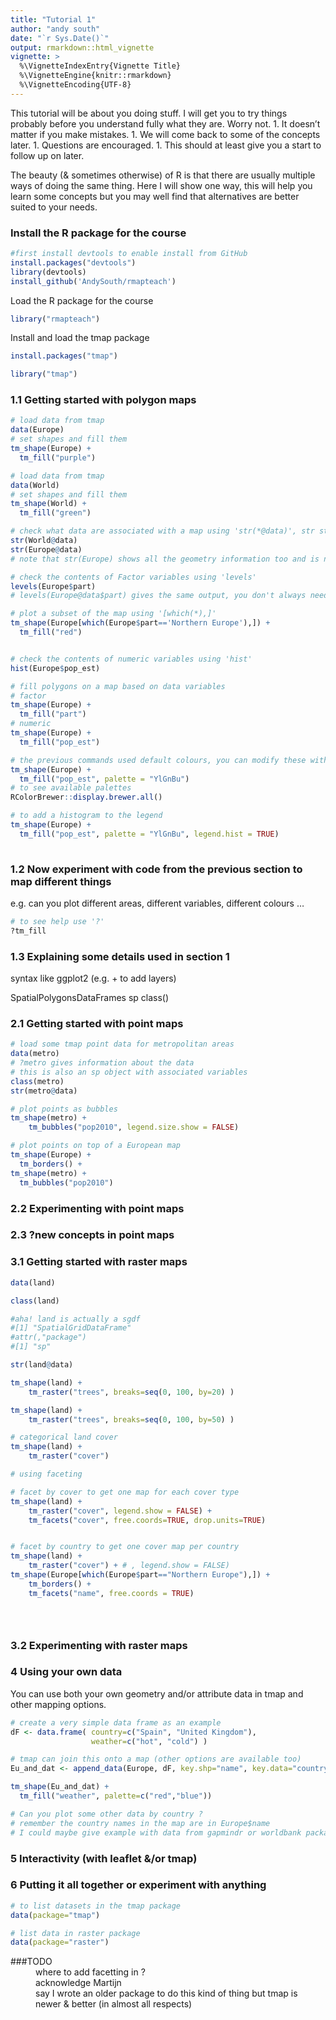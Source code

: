 ```yaml
---
title: "Tutorial 1"
author: "andy south"
date: "`r Sys.Date()`"
output: rmarkdown::html_vignette
vignette: >
  %\VignetteIndexEntry{Vignette Title}
  %\VignetteEngine{knitr::rmarkdown}
  %\VignetteEncoding{UTF-8}
---
```



This tutorial will be about you doing stuff. I will get you to try things probably before you understand fully what they are. Worry not.
1.  It doesn't matter if you make mistakes.
1.  We will come back to some of the concepts later.
1.  Questions are encouraged.
1.  This should at least give you a start to follow up on later.

The beauty (& sometimes otherwise) of R is that there are usually multiple ways of doing the same thing. Here I will show one way, this will help you learn some concepts but you may well find that alternatives are better suited to your needs.


### Install the R package for the course

```r
#first install devtools to enable install from GitHub 
install.packages("devtools")
library(devtools)
install_github('AndySouth/rmapteach')
```

Load the R package for the course
```r
library("rmapteach")
```

Install and load the tmap package
```r
install.packages("tmap")
```

```r
library("tmap")
```

### 1.1 Getting started with polygon maps
```r

# load data from tmap
data(Europe)
# set shapes and fill them
tm_shape(Europe) +
  tm_fill("purple")

# load data from tmap
data(World)
# set shapes and fill them
tm_shape(World) +
  tm_fill("green")

# check what data are associated with a map using 'str(*@data)', str stands for structure
str(World@data)
str(Europe@data)
# note that str(Europe) shows all the geometry information too and is not very useful here

# check the contents of Factor variables using 'levels'
levels(Europe$part)
# levels(Europe@data$part) gives the same output, you don't always need the @data to get at the variables 

# plot a subset of the map using '[which(*),]'
tm_shape(Europe[which(Europe$part=='Northern Europe'),]) +
  tm_fill("red")


# check the contents of numeric variables using 'hist'
hist(Europe$pop_est)

# fill polygons on a map based on data variables
# factor
tm_shape(Europe) +
  tm_fill("part")
# numeric
tm_shape(Europe) +
  tm_fill("pop_est")

# the previous commands used default colours, you can modify these with 'palette'
tm_shape(Europe) +
  tm_fill("pop_est", palette = "YlGnBu")
# to see available palettes 
RColorBrewer::display.brewer.all()

# to add a histogram to the legend
tm_shape(Europe) +
  tm_fill("pop_est", palette = "YlGnBu", legend.hist = TRUE)
  

```

### 1.2 Now experiment with code from the previous section to map different things
e.g. can you plot different areas, different variables, different colours ...

```r
# to see help use '?'
?tm_fill

```



### 1.3 Explaining some details used in section 1
syntax like ggplot2 (e.g. + to add layers)

SpatialPolygonsDataFrames
sp
class()


### 2.1 Getting started with point maps
```r

# load some tmap point data for metropolitan areas
data(metro)
# ?metro gives information about the data
# this is also an sp object with associated variables
class(metro)
str(metro@data)

# plot points as bubbles
tm_shape(metro) +
    tm_bubbles("pop2010", legend.size.show = FALSE)

# plot points on top of a European map
tm_shape(Europe) +
  tm_borders() +
tm_shape(metro) + 
  tm_bubbles("pop2010")

```

### 2.2 Experimenting with point maps


### 2.3 ?new concepts in point maps


### 3.1 Getting started with raster maps

```r

data(land)

class(land)

#aha! land is actually a sgdf
#[1] "SpatialGridDataFrame"
#attr(,"package")
#[1] "sp"

str(land@data)

tm_shape(land) + 
    tm_raster("trees", breaks=seq(0, 100, by=20) )

tm_shape(land) + 
    tm_raster("trees", breaks=seq(0, 100, by=50) )

# categorical land cover
tm_shape(land) + 
    tm_raster("cover")

# using faceting

# facet by cover to get one map for each cover type
tm_shape(land) + 
    tm_raster("cover", legend.show = FALSE) +
    tm_facets("cover", free.coords=TRUE, drop.units=TRUE)   


# facet by country to get one cover map per country
tm_shape(land) + 
    tm_raster("cover") + # , legend.show = FALSE)
tm_shape(Europe[which(Europe$part=="Northern Europe"),]) +
    tm_borders() +
    tm_facets("name", free.coords = TRUE)





```


### 3.2 Experimenting with raster maps


### 4 Using your own data
You can use both your own geometry and/or attribute data in tmap and other mapping options.

```r

# create a very simple data frame as an example
dF <- data.frame( country=c("Spain", "United Kingdom"),
                  weather=c("hot", "cold") )

# tmap can join this onto a map (other options are available too)
Eu_and_dat <- append_data(Europe, dF, key.shp="name", key.data="country")

tm_shape(Eu_and_dat) +
  tm_fill("weather", palette=c("red","blue"))

# Can you plot some other data by country ?
# remember the country names in the map are in Europe$name
# I could maybe give example with data from gapmindr or worldbank packages


```


### 5 Interactivity (with leaflet &/or tmap)


### 6 Putting it all together or experiment with anything
```r
# to list datasets in the tmap package
data(package="tmap")

# list data in raster package
data(package="raster")

```



###TODO
~ where to add facetting in ?
~ acknowledge Martijn
~ say I wrote an older package to do this kind of thing but tmap is newer & better (in almost all respects)


